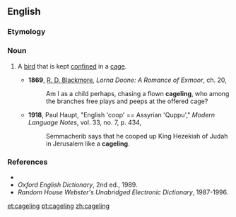 ==English==

===Etymology===
{{suffix|cage|ling}}

===Noun===
{{en-noun}}

# {{uncommon}} A [[bird]] that is kept [[confine]]d in a [[cage]].
#*'''1869''', [[w:R._D._Blackmore|R. D. Blackmore]], ''Lorna Doone: A Romance of Exmoor'', ch. 20,
#*:Am I as a child perhaps, chasing a flown '''cageling''', who among the branches free plays and peeps at the offered cage?
#*'''1918''', Paul Haupt, "English 'coop' == Assyrian 'Quppu'," ''Modern Language Notes'', vol. 33, no. 7, p. 434,
#*:Semmacherib says that he cooped up King Hezekiah of Judah in Jerusalem like a '''cageling'''.

===References===
*{{R:Webster 1913}}
*''Oxford English Dictionary'', 2nd ed., 1989.
*''Random House Webster's Unabridged Electronic Dictionary'', 1987-1996.

[[et:cageling]]
[[pt:cageling]]
[[zh:cageling]]